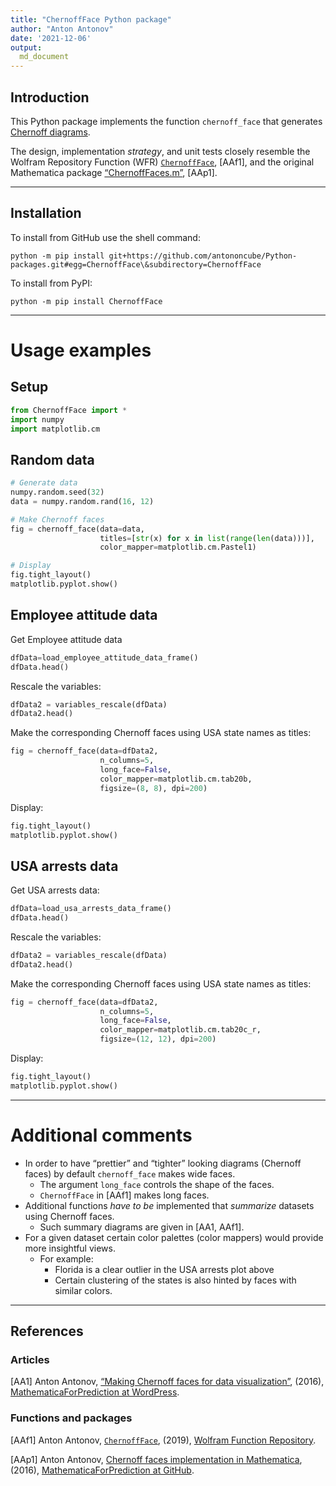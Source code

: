 ```yaml
---
title: "ChernoffFace Python package"
author: "Anton Antonov"
date: '2021-12-06'
output:
  md_document
---
```


## Introduction

This Python package implements the function `chernoff_face` that generates 
[Chernoff diagrams](https://en.wikipedia.org/wiki/Chernoff_face).

The design, implementation *strategy*, and unit tests closely resemble the Wolfram Repository Function (WFR)
[`ChernoffFace`](https://resources.wolframcloud.com/FunctionRepository/resources/ChernoffFace),
[AAf1], and the original Mathematica package
["ChernoffFaces.m"](https://github.com/antononcube/MathematicaForPrediction/blob/master/ChernoffFaces.m),
[AAp1].


------

## Installation

To install from GitHub use the shell command:

```shell
python -m pip install git+https://github.com/antononcube/Python-packages.git#egg=ChernoffFace\&subdirectory=ChernoffFace
```

To install from PyPI:

```shell
python -m pip install ChernoffFace
```

------

# Usage examples

## Setup

```python
from ChernoffFace import *
import numpy
import matplotlib.cm
```

## Random data

```python
# Generate data
numpy.random.seed(32)
data = numpy.random.rand(16, 12)

# Make Chernoff faces
fig = chernoff_face(data=data, 
                    titles=[str(x) for x in list(range(len(data)))], 
                    color_mapper=matplotlib.cm.Pastel1)

# Display
fig.tight_layout()
matplotlib.pyplot.show()
```


## Employee attitude data

Get Employee attitude data

```python
dfData=load_employee_attitude_data_frame()
dfData.head()
```

Rescale the variables:

```python
dfData2 = variables_rescale(dfData)
dfData2.head()
```

Make the corresponding Chernoff faces using USA state names as titles:

```python
fig = chernoff_face(data=dfData2,
                    n_columns=5,
                    long_face=False,
                    color_mapper=matplotlib.cm.tab20b,
                    figsize=(8, 8), dpi=200)
```

Display:

```python
fig.tight_layout()
matplotlib.pyplot.show()
```

## USA arrests data

Get USA arrests data:

```python
dfData=load_usa_arrests_data_frame()
dfData.head()
```

Rescale the variables:

```python
dfData2 = variables_rescale(dfData)
dfData2.head()
```

Make the corresponding Chernoff faces using USA state names as titles:
 
```python
fig = chernoff_face(data=dfData2,
                    n_columns=5,
                    long_face=False,
                    color_mapper=matplotlib.cm.tab20c_r,
                    figsize=(12, 12), dpi=200)
```

Display:

```python
fig.tight_layout()
matplotlib.pyplot.show()
```
------

# Additional comments

- In order to have "prettier" and "tighter" looking diagrams (Chernoff faces) by default
`chernoff_face` makes wide faces.
   - The argument `long_face` controls the shape of the faces.
   - `ChernoffFace` in [AAf1] makes long faces.
- Additional functions *have to be* implemented that *summarize* datasets using Chernoff faces.
   - Such summary diagrams are given in [AA1, AAf1].
- For a given dataset certain color palettes (color mappers) would provide more insightful views.
  - For example:
    - Florida is a clear outlier in the USA arrests plot above
    - Certain clustering of the states is also hinted by faces with similar colors.

------

## References

### Articles

[AA1] Anton Antonov,
["Making Chernoff faces for data visualization"](https://mathematicaforprediction.wordpress.com/2016/06/03/making-chernoff-faces-for-data-visualization),
(2016),
[MathematicaForPrediction at WordPress](https://mathematicaforprediction.wordpress.com).

### Functions and packages

[AAf1] Anton Antonov,
[`ChernoffFace`](https://resources.wolframcloud.com/FunctionRepository/resources/ChernoffFace),
(2019),
[Wolfram Function Repository](https://resources.wolframcloud.com/FunctionRepository).

[AAp1] Anton Antonov,
[Chernoff faces implementation in Mathematica](https://github.com/antononcube/MathematicaForPrediction/blob/master/ChernoffFaces.m),
(2016),
[MathematicaForPrediction at GitHub](https://github.com/antononcube/MathematicaForPrediction).